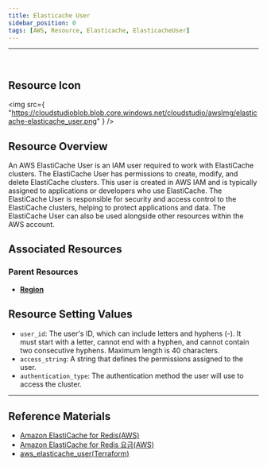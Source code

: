 ```yaml
---
title: Elasticache User
sidebar_position: 0
tags: [AWS, Resource, Elasticache, ElasticacheUser]
---
```


<hr />
<br />

## Resource Icon

<img
    src={
        "https://cloudstudioblob.blob.core.windows.net/cloudstudio/awsImg/elasticache-elasticache_user.png"
    }
/>

## Resource Overview

An AWS ElastiCache User is an IAM user required to work with ElastiCache clusters. 
The ElastiCache User has permissions to create, modify, and delete ElastiCache clusters. 
This user is created in AWS IAM and is typically assigned to applications or developers who use ElastiCache. 
The ElastiCache User is responsible for security and access control to the ElastiCache clusters, helping to protect applications and data. 
The ElastiCache User can also be used alongside other resources within the AWS account.

## Associated Resources

### Parent Resources

-   [**Region**](https://docs.cstudio.app/docs/resource/aws/Base/Region)

## Resource Setting Values

-   `user_id`: The user's ID, which can include letters and hyphens (-). It must start with a letter, cannot end with a hyphen, and cannot contain two consecutive hyphens. Maximum length is 40 characters.
-   `access_string`: A string that defines the permissions assigned to the user.
-   `authentication_type`: The authentication method the user will use to access the cluster.

---

## Reference Materials

-   [Amazon ElastiCache for Redis(AWS)](https://docs.aws.amazon.com/ko_kr/AmazonElastiCache/latest/red-ug/WhatIs.html)
-   [Amazon ElastiCache for Redis 요금(AWS)](https://aws.amazon.com/ko/elasticache/pricing/?nc=sn&loc=5)
-   [aws_elasticache_user(Terraform)](https://registry.terraform.io/providers/hashicorp/aws/latest/docs/resources/elasticache_user)
